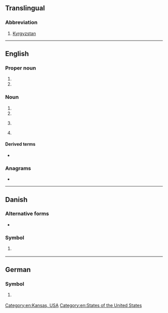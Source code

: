 {{also|ks|k's|K's|kS}}
==Translingual==

===Abbreviation===
{{rfc-header|Abbreviation}}
{{head|mul|abbreviation}}

# [[Kyrgyzstan]]

----

==English==

===Proper noun===
{{en-proper noun}}

# {{abbreviation of|Kansas|lang=en||US state}}
# {{abbreviation of|South Kalimantan|lang=en||a province of [[Indonesia]]}}

===Noun===
{{head|en|noun}}

# {{initialism of|Kaposi's sarcoma|lang=en}}
# {{initialism of|Keutel syndrome|lang=en}}
# {{lb|en|online gaming}} {{initialism of|kill steal|lang=en}}
# {{lb|en|UK|education}} {{initialism of|key stage|lang=en}}

====Derived terms====
* {{sense|kill steal}} {{l|en|KSer|gloss=[[kill stealer]]}}

===Anagrams===
* {{anagrams|en|a=ks|SK|sk|sk.}}

[[Category:en:Kansas, USA]]
[[Category:en:States of the United States]]

----

==Danish==

===Alternative forms===
* {{l|da|Ks|K<sub>s</sub>}}

===Symbol===
{{head|da|symbol|head=K<sub>S</sub>}}

# {{lb|da|chemistry}} {{l|mul|Ka|K<sub>a</sub>}}

----

==German==

===Symbol===
{{head|de|symbol|head=K<sub>S</sub>}}

# {{lb|de|chemistry}} {{l|mul|Ka|K<sub>a</sub>}}